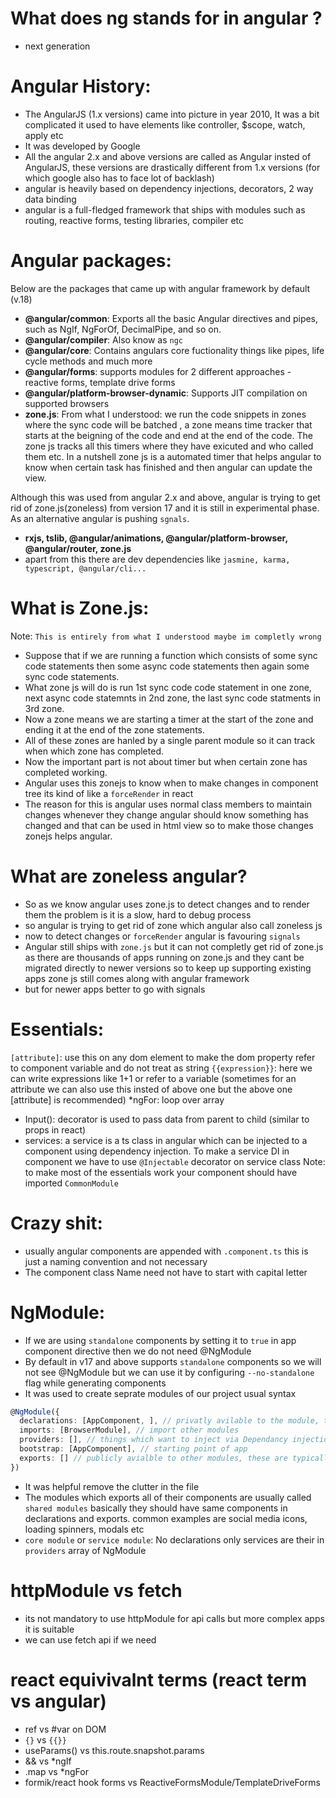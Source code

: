 
<Meta title="Angular/Introduction" />

# What does ng stands for in angular ?
- next generation

# Angular History:
- The AngularJS (1.x versions) came into picture in year 2010, 
It was a bit complicated it used to have elements like controller, $scope, watch, apply etc
- It was developed by Google
- All the angular 2.x and above versions are called as Angular insted of AngularJS, 
these versions are drastically different from 1.x versions (for which google also has to face lot of backlash)
- angular is heavily based on dependency injections, decorators, 2 way data binding
- angular is a full-fledged framework that ships with modules such as routing, reactive forms, testing libraries,
compiler etc

# Angular packages:
Below are the packages that came up with angular framework by default (v.18)
- **@angular/common**: Exports all the basic Angular directives and pipes, such as NgIf, NgForOf, DecimalPipe, and so on.
- **@angular/compiler**: Also know as `ngc` 
- **@angular/core**: Contains angulars core fuctionality things like pipes, life cycle methods and much more
- **@angular/forms**: supports modules for 2 different approaches - reactive forms, template drive forms
- **@angular/platform-browser-dynamic**: Supports JIT compilation on supported browsers
- **zone.js**: From what I understood: we run the code snippets in zones where the sync code will be batched , 
a zone means time tracker that starts at the beigning of the code and end at the end of the code. 
The zone js tracks all this timers where they have exicuted and who called them etc. 
In a nutshell zone js is a automated timer that helps angular to know when certain task has finished and then 
angular can update the view.

Although this was used from angular 2.x and above, angular is trying to get rid of zone.js(zoneless) from version 17 and 
it is still in experimental phase. As an alternative angular is pushing `sgnals`.  
- **rxjs, tslib, @angular/animations, @angular/platform-browser, @angular/router, zone.js**
- apart from this there are dev dependencies like `jasmine, karma, typescript, @angular/cli...`

# What is Zone.js:
Note: `This is entirely from what I understood maybe im completly wrong`
- Suppose that if we are running a function which consists of some sync code statements then some 
async code statements then again some sync code statements. 
- What zone js will do is run 1st sync code code statement in one zone, next async code statemnts in 2nd zone, 
the last sync code statments in 3rd zone. 
- Now a zone means we are starting a timer at the start of the zone and ending it at the end of the zone statements.
- All of these zones are hanled by a single parent module so it can track when which zone has completed.
- Now the important part is not about timer but when certain zone has completed working. 
- Angular uses this zonejs to know when to make changes in component tree its kind of like a `forceRender` in react
- The reason for this is angular uses normal class members to maintain changes whenever they change angular should
know something has changed and that can be used in html view so to make those changes zonejs helps angular.

# What are zoneless angular?
- So as we know angular uses zone.js to detect changes and to render them the problem is it is a slow, hard to debug
process 
- so angular is trying to get rid of zone which angular also call zoneless js
- now to detect changes or `forceRender` angular is favouring `signals`
- Angular still ships with `zone.js` but it can not completly get rid of zone.js as there are thousands of 
apps running on zone.js and they cant be migrated directly to newer versions so to keep up supporting 
existing apps zone js still comes along with angular framework
- but for newer apps better to go with signals


# Essentials:
`[attribute]`: use this on any dom element to make the dom property refer to component variable and do not treat 
as string
`{{expression}}`: here we can write expressions like 1+1 or refer to a variable (sometimes for an attribute we can 
also use this insted of above one but the above one [attribute] is recommended)
*ngFor: loop over array
- Input(): decorator is used to pass data from parent to child (similar to props in react)
- services: a service is a ts class in angular which can be injected to a component using dependency injection. 
To make a service DI in component we have to use `@Injectable` decorator on service class
Note: to make most of the essentials work your component should have imported `CommonModule` 

# Crazy shit:
- usually angular components are appended with `.component.ts` this is just a naming convention and not necessary
- The component class Name need not have to start with capital letter


# NgModule: 
- If we are using `standalone` components by setting it to `true` in app component directive then we do not need 
@NgModule
- By default in v17 and above supports `standalone` components so we will not see @NgModule but we can use it 
by configuring `--no-standalone` flag while generating components
- It was used to create seprate modules of our project
usual syntax

```typescript
@NgModule({
  declarations: [AppComponent, ], // privatly avilable to the module, these are typically components or pipes 
  imports: [BrowserModule], // import other modules 
  providers: [], // things which want to inject via Dependancy injection like services
  bootstrap: [AppComponent], // starting point of app 
  exports: [] // publicly avialble to other modules, these are typically components or pipes
})
```
- It was helpful remove the clutter in the file
- The modules which exports all of their components are usually called `shared modules` basically they should 
have same components in declarations and exports. common examples are social media icons, loading spinners, modals
etc 
- `core module` or `service module`: No declarations only services are their in `providers` array of NgModule

# httpModule vs fetch
- its not mandatory to use httpModule for api calls but more complex apps it is suitable
- we can use fetch api if we need

# react equivivalnt terms (react term vs angular)
- ref vs #var on DOM
- `{}` vs `{{}}`
-  useParams() vs this.route.snapshot.params
- && vs *ngIf
- .map vs *ngFor
- formik/react hook forms vs ReactiveFormsModule/TemplateDriveForms

